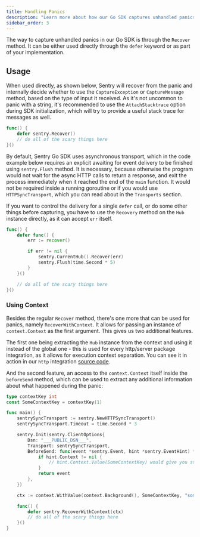```yaml
---
title: Handling Panics
description: "Learn more about how our Go SDK captures unhandled panics."
sidebar_order: 3
---
```


The way to capture unhandled panics in our Go SDK is through the `Recover` method. It can be either used directly through the `defer` keyword or as part of your implementation.

## Usage

When used directly, as shown below, Sentry will recover from the panic and internally decide whether to use the `CaptureException` or `CaptureMessage` method, based on the type of input it received.
As it's not uncommon to panic with a string, it's recommended to use the `AttachStacktrace` option during SDK initialization, which will try to provide a useful stack trace for messages as well.

```go
func() {
	defer sentry.Recover()
	// do all of the scary things here
}()
```

By default, Sentry Go SDK uses asynchronous transport, which in the code example below requires an explicit awaiting for event delivery to be finished using `sentry.Flush` method. It is necessary, because otherwise the program would not wait for the async HTTP calls to return a response, and exit the process immediately when it reached the end of the `main` function. It would not be required inside a running goroutine or if you would use `HTTPSyncTransport`, which you can read about in the `Transports` section.

If you want to control the delivery for a single `defer` call, or do some other things before capturing, you have to use the `Recovery` method on the `Hub` instance directly, as it can accept `err` itself.

```go
func() {
	defer func() {
		err := recover()

		if err != nil {
			sentry.CurrentHub().Recover(err)
			sentry.Flush(time.Second * 5)
		}
	}()

	// do all of the scary things here
}()
```

### Using Context

Besides the regular `Recover` method, there's one more that can be used for panics, namely `RecoverWithContext`.
It allows for passing an instance of `context.Context` as the first argument. This gives us two additional features.

The first one being extracting the `Hub` instance from the context and using it instead of the global one - this is used for every http/server package integration, as it allows for execution context separation. You can see it in action in our `http` integration [source code](https://github.com/getsentry/sentry-go/blob/383614eaf2e038cf3a6d2022c56fb206589efe11/http/sentryhttp.go#L50-L91).

And the second feature, an access to the `context.Context` itself inside the `beforeSend` method, which can be used to extract any additional information about what happened during the panic:

<SignInNote />

```go
type contextKey int
const SomeContextKey = contextKey(1)

func main() {
	sentrySyncTransport := sentry.NewHTTPSyncTransport()
	sentrySyncTransport.Timeout = time.Second * 3

	sentry.Init(sentry.ClientOptions{
		Dsn: "___PUBLIC_DSN___",
		Transport: sentrySyncTransport,
		BeforeSend: func(event *sentry.Event, hint *sentry.EventHint) *sentry.Event {
			if hint.Context != nil {
				// hint.Context.Value(SomeContextKey) would give you stored string that now can be attached to the event
			}
			return event
		},
	})

	ctx := context.WithValue(context.Background(), SomeContextKey, "some details about your panic")

	func() {
		defer sentry.RecoverWithContext(ctx)
		// do all of the scary things here
	}()
}
```
